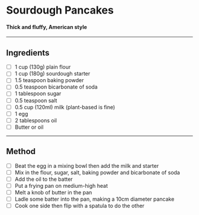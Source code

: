 
# Sourdough Pancakes
#### Thick and fluffy, American style

<Badges
  quantity='4 pancakes'
  time='15m'
/>

---
## Ingredients

- [ ] 1 cup (130g) plain flour
- [ ] 1 cup (180g) sourdough starter
- [ ] 1.5 teaspoon baking powder
- [ ] 0.5 teaspoon bicarbonate of soda
- [ ] 1 tablespoon sugar
- [ ] 0.5 teaspoon salt
- [ ] 0.5 cup (120ml) milk (plant-based is fine)
- [ ] 1 egg
- [ ] 2 tablespoons oil
- [ ] Butter or oil

---
## Method

- [ ] Beat the egg in a mixing bowl then add the milk and starter
- [ ] Mix in the flour, sugar, salt, baking powder and bicarbonate of soda
- [ ] Add the oil to the batter
- [ ] Put a frying pan on medium-high heat
- [ ] Melt a knob of butter in the pan
- [ ] Ladle some batter into the pan, making a 10cm diameter pancake
- [ ] Cook one side then flip with a spatula to do the other
